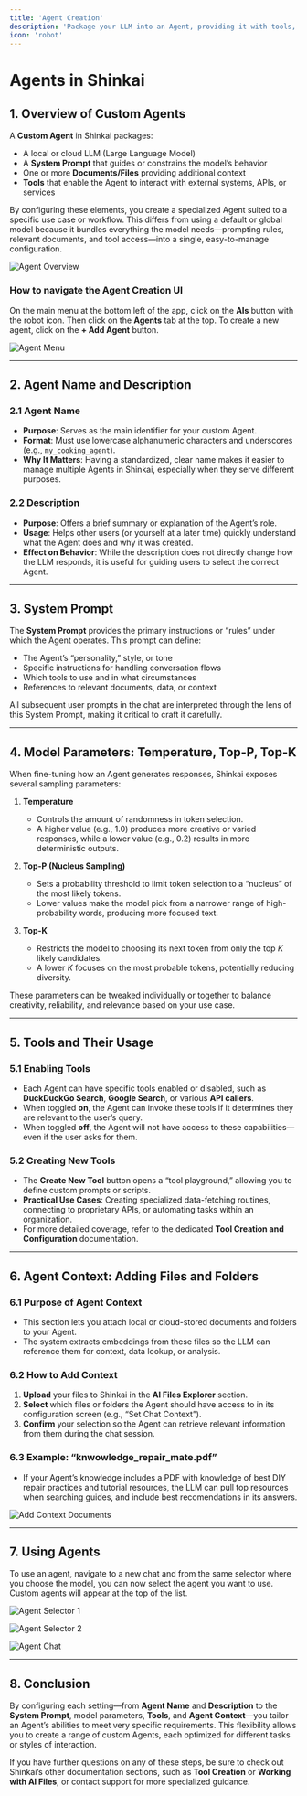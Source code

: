 ```yaml
---
title: 'Agent Creation'
description: 'Package your LLM into an Agent, providing it with tools, context, and a system prompt to perform tasks'
icon: 'robot'
---
```


# Agents in Shinkai
## 1. Overview of Custom Agents

A **Custom Agent** in Shinkai packages:
- A local or cloud LLM (Large Language Model)  
- A **System Prompt** that guides or constrains the model’s behavior  
- One or more **Documents/Files** providing additional context  
- **Tools** that enable the Agent to interact with external systems, APIs, or services  

By configuring these elements, you create a specialized Agent suited to a specific use case or workflow. This differs from using a default or global model because it bundles everything the model needs—prompting rules, relevant documents, and tool access—into a single, easy-to-manage configuration.

![Agent Overview](/images/agent_tab.png)

### How to navigate the Agent Creation UI

On the main menu at the bottom left of the app, click on the **AIs** button with the robot icon. Then click on the **Agents** tab at the top.
To create a new agent, click on the **+ Add Agent** button.

![Agent Menu](/images/agents_list_ui.png)

---

## 2. Agent Name and Description

### 2.1 Agent Name
- **Purpose**: Serves as the main identifier for your custom Agent.  
- **Format**: Must use lowercase alphanumeric characters and underscores (e.g., `my_cooking_agent`).  
- **Why It Matters**: Having a standardized, clear name makes it easier to manage multiple Agents in Shinkai, especially when they serve different purposes.

### 2.2 Description
- **Purpose**: Offers a brief summary or explanation of the Agent’s role.  
- **Usage**: Helps other users (or yourself at a later time) quickly understand what the Agent does and why it was created.  
- **Effect on Behavior**: While the description does not directly change how the LLM responds, it is useful for guiding users to select the correct Agent.

---

## 3. System Prompt

The **System Prompt** provides the primary instructions or “rules” under which the Agent operates. This prompt can define:
- The Agent’s “personality,” style, or tone  
- Specific instructions for handling conversation flows  
- Which tools to use and in what circumstances  
- References to relevant documents, data, or context  

All subsequent user prompts in the chat are interpreted through the lens of this System Prompt, making it critical to craft it carefully.

---

## 4. Model Parameters: Temperature, Top-P, Top-K

When fine-tuning how an Agent generates responses, Shinkai exposes several sampling parameters:

1. **Temperature**  
   - Controls the amount of randomness in token selection.  
   - A higher value (e.g., 1.0) produces more creative or varied responses, while a lower value (e.g., 0.2) results in more deterministic outputs.

2. **Top-P (Nucleus Sampling)**  
   - Sets a probability threshold to limit token selection to a “nucleus” of the most likely tokens.  
   - Lower values make the model pick from a narrower range of high-probability words, producing more focused text.

3. **Top-K**  
   - Restricts the model to choosing its next token from only the top *K* likely candidates.  
   - A lower *K* focuses on the most probable tokens, potentially reducing diversity.

These parameters can be tweaked individually or together to balance creativity, reliability, and relevance based on your use case.

---

## 5. Tools and Their Usage

### 5.1 Enabling Tools
- Each Agent can have specific tools enabled or disabled, such as **DuckDuckGo Search**, **Google Search**, or various **API callers**.  
- When toggled **on**, the Agent can invoke these tools if it determines they are relevant to the user’s query.  
- When toggled **off**, the Agent will not have access to these capabilities—even if the user asks for them.

### 5.2 Creating New Tools
- The **Create New Tool** button opens a “tool playground,” allowing you to define custom prompts or scripts.  
- **Practical Use Cases**: Creating specialized data-fetching routines, connecting to proprietary APIs, or automating tasks within an organization.  
- For more detailed coverage, refer to the dedicated **Tool Creation and Configuration** documentation.

---

## 6. Agent Context: Adding Files and Folders

### 6.1 Purpose of Agent Context
- This section lets you attach local or cloud-stored documents and folders to your Agent.  
- The system extracts embeddings from these files so the LLM can reference them for context, data lookup, or analysis.

### 6.2 How to Add Context
1. **Upload** your files to Shinkai in the **AI Files Explorer** section.  
2. **Select** which files or folders the Agent should have access to in its configuration screen (e.g., “Set Chat Context”).  
3. **Confirm** your selection so the Agent can retrieve relevant information from them during the chat session.

### 6.3 Example: “knwowledge_repair_mate.pdf”
- If your Agent’s knowledge includes a PDF with knowledge of best DIY repair practices and tutorial resources, the LLM can pull top resources when searching guides, and include best recomendations in its answers.

![Add Context Documents](/images/agent_knowledge.png)

---

## 7. Using Agents

To use an agent, navigate to a new chat and from the same selector where you choose the model, you can now select the agent you want to use. Custom agents will appear at the top of the list.

![Agent Selector 1](/images/selecting_agent_1.png)

![Agent Selector 2](/images/selecting_agent_2.png)

![Agent Chat](/images/chat_agent.png)

---

## 8. Conclusion

By configuring each setting—from **Agent Name** and **Description** to the **System Prompt**, model parameters, **Tools**, and **Agent Context**—you tailor an Agent’s abilities to meet very specific requirements. This flexibility allows you to create a range of custom Agents, each optimized for different tasks or styles of interaction.

If you have further questions on any of these steps, be sure to check out Shinkai’s other documentation sections, such as **Tool Creation** or **Working with AI Files**, or contact support for more specialized guidance.